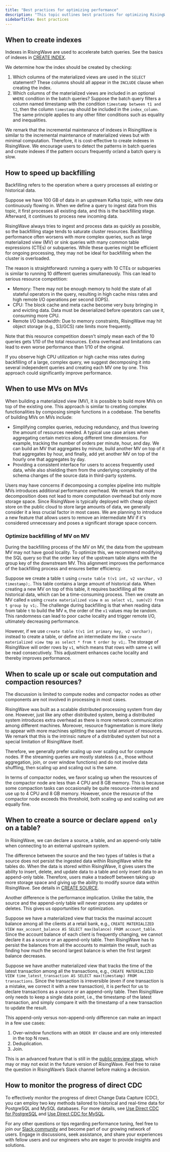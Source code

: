 ```yaml
---
title: "Best practices for optimizing performance"
description: "This topic outlines best practices for optimizing RisingWave performance."
sidebarTitle: Best practices
---
```


## When to create indexes

Indexes in RisingWave are used to accelerate batch queries. See the basics of indexes in [CREATE INDEX](/docs/current/sql-create-index/).

We determine how the index should be created by checking:

1. Which columns of the materialized views are used in the `SELECT` statement? These columns should all appear in the `INCLUDE` clause when creating the index.
2. Which columns of the materialized views are included in an optional `WHERE` condition in the batch queries? Suppose the batch query filters a column named timestamp with the condition `timestamp between t1 and t2`, then the column `timestamp` should be included in the `index_column`. The same principle applies to any other filter conditions such as equality and inequalities.

We remark that the incremental maintenance of indexes in RisingWave is similar to the incremental maintenance of materialized views but with minimal computation. Therefore, it is cost-effective to create indexes in RisingWave. We encourage users to detect the patterns in batch queries and create indexes if the pattern occurs frequently or/and a batch query is slow.

## How to speed up backfilling

Backfilling refers to the operation where a query processes all existing or historical data.

Suppose we have 100 GB of data in an upstream Kafka topic, with new data continuously flowing in. When we define a query to ingest data from this topic, it first processes all existing data, and this is the backfilling stage. Afterward, it continues to process new incoming data.

RisingWave always tries to ingest and process data as quickly as possible, so the backfilling stage tends to saturate cluster resources. Backfilling performance often worsens with more complex queries, such as large materialized view (MV) or sink queries with many common table expressions (CTEs) or subqueries. While these queries might be efficient for ongoing processing, they may not be ideal for backfilling when the cluster is overloaded.

The reason is straightforward: running a query with 10 CTEs or subqueries is similar to running 10 different queries simultaneously. This can lead to serious resource competition:

* Memory: There may not be enough memory to hold the state of all stateful operators in the query, resulting in high cache miss rates and high remote I/O operations per second (IOPS).
* CPU: The block cache and meta cache become very busy bringing in and evicting data. Data must be deserialized before operators can use it, consuming more CPU.
* Remote I/O bandwidth: Due to memory constraints, RisingWave may hit object storage (e.g., S3/GCS) rate limits more frequently.

Note that this resource competition doesn't simply mean each of the 10 queries gets 1/10 of the total resources. Extra overhead and limitations can lead to even worse performance than 1/10 of the original.

If you observe high CPU utilization or high cache miss rates during backfilling of a large, complex query, we suggest decomposing it into several independent queries and creating each MV one by one. This approach could significantly improve performance.

## When to use MVs on MVs

When building a materialized view (MV), it is possible to build more MVs on top of the existing one. This approach is similar to creating complex functionalities by composing simple functions in a codebase. The benefits of building MVs on MVs include:

* Simplifying complex queries, reducing redundancy, and thus lowering the amount of resources needed. A typical use case arises when aggregating certain metrics along different time dimensions. For example, tracking the number of orders per minute, hour, and day. We can build an MV that aggregates by minute, build another MV on top of it that aggregates by hour, and finally, add yet another MV on top of the hourly one that aggregates by day.
* Providing a consistent interface for users to access frequently used data, while also shielding them from the underlying complexity of the schema changes of the source data in third-party systems.

Users may have concerns if decomposing a complex pipeline into multiple MVs introduces additional performance overhead. We remark that more decomposition does not lead to more computation overhead but only more storage space. Since RisingWave is typically deployed with cheap object store on the public cloud to store large amounts of data, we generally consider it a less crucial factor in most cases. We are planning to introduce a new feature that allows users to remove an intermediate MV if it's considered unnecessary and poses a significant storage space concern.

### Optimize backfilling of MV on MV

During the backfilling process of the MV on MV, the data from the upstream MV may not have good locality. To optimize this, we recommend modifying the SQL query so that the order key of the upstream table aligns with the group key of the downstream MV. This alignment improves the performance of the backfilling process and ensures better efficiency.

Suppose we create a table `t` using `create table t(v1 int, v2 varchar, v3 timestamp);`. This table contains a large amount of historical data. When creating a new MV on top of this table, it requires backfilling all the historical data, which can be a time-consuming process. Then we create an MV called `m` using `create materialized view m as select v1, sum(v2) from t group by v1;`. The challenge during backfilling is that when reading data from table `t` to build the MV `m`, the order of the `v1` values may be random. This randomness can lead to poor cache locality and trigger remote I/O, ultimately decreasing performance.

However, if we use `create table t(v1 int primary key, v2 varchar);` instead to create a table, or define an intermediate mv like `create materialized view tmp as select * from t order by v1;`. The storage of RisingWave will order rows by `v1`, which means that rows with same `v1` will be read consecutively. This adjustment enhances cache locality and thereby improves performance.

## When to scale up or scale out computation and compaction resources?

The discussion is limited to compute nodes and compactor nodes as other components are not involved in processing in most cases.

RisingWave was built as a scalable distributed processing system from day one. However, just like any other distributed system, being a distributed system introduces extra overhead as there is more network communication among different machines. Moreover, resource fragmentation is more likely to appear with more machines splitting the same total amount of resources. We remark that this is the intrinsic nature of a distributed system but not a special limitation of RisingWave itself.

Therefore, we generally prefer scaling up over scaling out for compute nodes. If the streaming queries are mostly stateless (i.e., those without aggregation, join, or over window functions) and do not involve data shuffling, then scaling up and scaling out is the same.

In terms of compactor nodes, we favor scaling up when the resources of the compactor node are less than 4 CPU and 8 GB memory. This is because some compaction tasks can occasionally be quite resource-intensive and use up to 4 CPU and 8 GB memory. However, once the resource of the compactor node exceeds this threshold, both scaling up and scaling out are equally fine.

## When to create a source or declare `append only` on a table?

In RisingWave, we can declare a source, a table, and an append-only table when connecting to an external upstream system.

The difference between the source and the two types of tables is that a source does not persist the ingested data within RisingWave while the tables do. When the data is stored within RisingWave, it gives users the ability to insert, delete, and update data to a table and only insert data to an append-only table. Therefore, users make a tradeoff between taking up more storage space and giving up the ability to modify source data within RisingWave. See details in [CREATE SOURCE](/docs/current/sql-create-source/).

Another difference is the performance implication. Unlike the table, the source and the append-only table will never process any updates or deletes. This gives us opportunities for optimization.

Suppose we have a materialized view that tracks the maximal account balance among all the clients at a retail bank, e.g., `CREATE MATERIALIZED VIEW max_account_balance AS SELECT max(balance) FROM account_table`. Since the account balance of each client is frequently changing, we cannot declare it as a source or an append-only table. Then RisingWave has to persist the balances from all the accounts to maintain the result, such as finding how much the second largest balance is when the first largest balance decreases.

Suppose we have another materialized view that tracks the time of the latest transaction among all the transactions, e.g., `CREATE MATERIALIZED VIEW time_latest_transaction AS SELECT max(timestamp) FROM transactions`. Since the transaction is irreversible (even if one transaction is a mistake, we correct it with a new transaction), it is perfect for us to declare transactions as a source or an append-only table. Then RisingWave only needs to keep a single data point, i.e., the timestamp of the latest transaction, and simply compare it with the timestamp of a new transaction to update the result.

This append-only versus non-append-only difference can make an impact in a few use cases:

1. Over-window functions with an `ORDER BY` clause and are only interested in the top N rows.
2. Deduplication.
3. Join.

This is an advanced feature that is still in the [public preview stage](/product-lifecycle/#features-in-the-public-preview-stage), which may or may not exist in the future version of RisingWave. Feel free to raise the question in RisingWave’s Slack channel before making a decision.

## How to monitor the progress of direct CDC

To effectively monitor the progress of direct Change Data Capture (CDC), you can employ two key methods tailored to historical and real-time data for PostgreSQL and MySQL databases. For more details, see [Use Direct CDC for PostgreSQL](/docs/current/ingest-from-postgres-cdc/#monitor-the-progress-of-direct-cdc) and [Use Direct CDC for MySQL](/docs/current/ingest-from-mysql-cdc/#monitor-the-progress-of-direct-cdc).

For any other questions or tips regarding performance tuning, feel free to join our [Slack community](https://www.risingwave.com/slack) and become part of our growing network of users. Engage in discussions, seek assistance, and share your experiences with fellow users and our engineers who are eager to provide insights and solutions.
